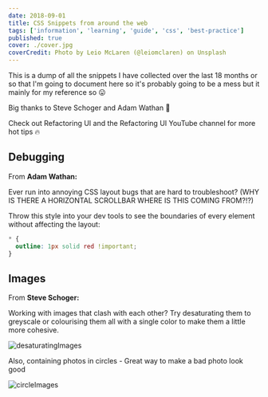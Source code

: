 ```yaml
---
date: 2018-09-01
title: CSS Snippets from around the web
tags: ['information', 'learning', 'guide', 'css', 'best-practice']
published: true
cover: ./cover.jpg
coverCredit: Photo by Leio McLaren (@leiomclaren) on Unsplash
---
```


This is a dump of all the snippets I have collected over the last 18
months or so that I'm going to document here so it's probably going to
be a mess but it mainly for my reference so 😛

Big thanks to Steve Schoger and Adam Wathan 🙏

Check out Refactoring UI and the Refactoring UI YouTube channel for
more hot tips 🔥

## Debugging

From **Adam Wathan:**

Ever run into annoying CSS layout bugs that are hard to troubleshoot?
(WHY IS THERE A HORIZONTAL SCROLLBAR WHERE IS THIS COMING FROM?!?)

Throw this style into your dev tools to see the boundaries of every
element without affecting the layout:

```css
* {
  outline: 1px solid red !important;
}
```

## Images

From **Steve Schoger:**

Working with images that clash with each other? Try desaturating them
to greyscale or colourising them all with a single color to make them
a little more cohesive.

![desaturatingImages](./desaturatingImages.jpg)

Also, containing photos in circles - Great way to make a bad photo
look good

![circleImages](./circleImages.jpg)
